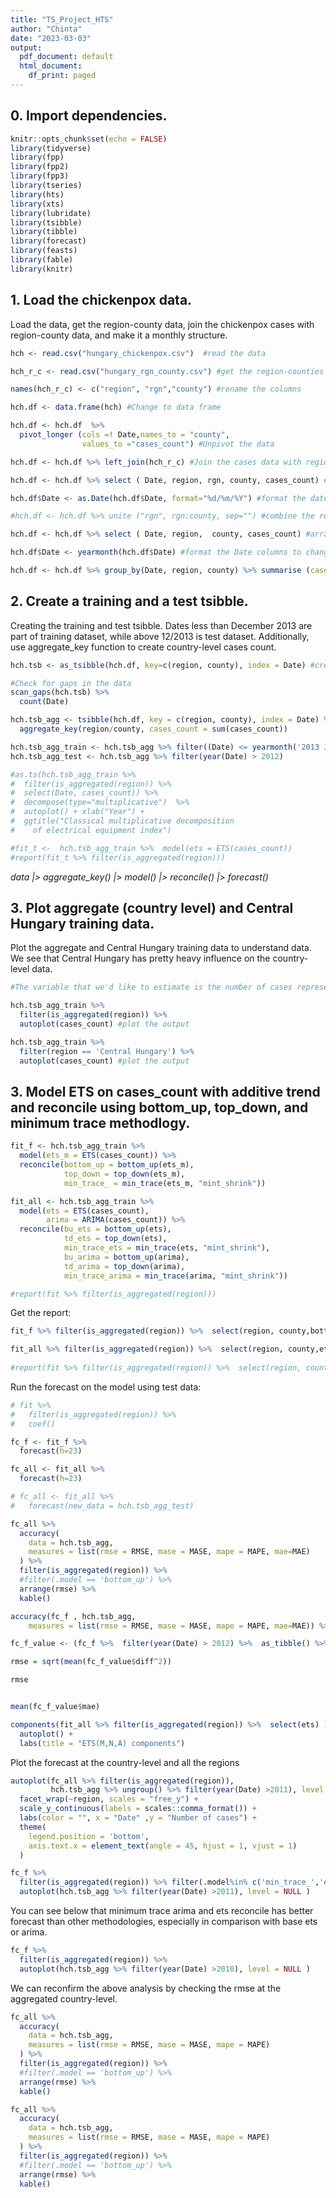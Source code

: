 ---
title: "TS_Project_HTS"
author: "Chinta"
date: "2023-03-03"
output:
  pdf_document: default
  html_document:
    df_print: paged
---
## 0. Import dependencies.

```{r setup, include=FALSE}
knitr::opts_chunk$set(echo = FALSE)
library(tidyverse)
library(fpp)
library(fpp2)
library(fpp3)
library(tseries)
library(hts)
library(xts)
library(lubridate)
library(tsibble)
library(tibble)
library(forecast)
library(feasts)
library(fable)
library(knitr)
```

## 1. Load the chickenpox data.

Load the data, get the region-county data, join the chickenpox cases with region-county data, and make it a monthly structure.

```{r echo=FALSE}
hch <- read.csv("hungary_chickenpox.csv")  #read the data

hch_r_c <- read.csv("hungary_rgn_county.csv") #get the region-counties info

names(hch_r_c) <- c("region", "rgn","county") #rename the columns

hch.df <- data.frame(hch) #Change to data frame

hch.df <- hch.df  %>%  
  pivot_longer (cols =! Date,names_to = "county", 
                values_to ="cases_count") #Unpivot the data

hch.df <- hch.df %>% left_join(hch_r_c) #Join the cases data with region-counties data

hch.df <- hch.df %>% select ( Date, region, rgn, county, cases_count) #arrange the columns

hch.df$Date <- as.Date(hch.df$Date, format="%d/%m/%Y") #format the date using as.Date

#hch.df <- hch.df %>% unite ("rgn", rgn:county, sep="") #combine the region and county columns

hch.df <- hch.df %>% select ( Date, region,  county, cases_count) #arrange the columns

hch.df$Date <- yearmonth(hch.df$Date) #format the Date columns to change the date from weekly to monthly

hch.df <- hch.df %>% group_by(Date, region, county) %>% summarise (cases_count = sum(cases_count)) 
```

## 2. Create a training and a test tsibble.

Creating the training and test tsibble. Dates less than December 2013 are part of training dataset, while above 12/2013 is test dataset. Additionally, use aggregate_key function to create country-level cases count.

```{r echo=FALSE}
hch.tsb <- as_tsibble(hch.df, key=c(region, county), index = Date) #create a tsibble object

#Check for gaps in the data
scan_gaps(hch.tsb) %>% 
  count(Date) 

hch.tsb_agg <- tsibble(hch.df, key = c(region, county), index = Date) %>% 
  aggregate_key(region/county, cases_count = sum(cases_count))

hch.tsb_agg_train <- hch.tsb_agg %>% filter((Date) <= yearmonth('2013 Jan'))
hch.tsb_agg_test <- hch.tsb_agg %>% filter(year(Date) > 2012)

#as.ts(hch.tsb_agg_train %>% 
#  filter(is_aggregated(region)) %>% 
#  select(Date, cases_count)) %>% 
#  decompose(type="multiplicative")  %>%
#  autoplot() + xlab("Year") +
#  ggtitle("Classical multiplicative decomposition
#    of electrical equipment index")

#fit_t <-  hch.tsb_agg_train %>%  model(ets = ETS(cases_count))
#report(fit_t %>% filter(is_aggregated(region)))
```
*data |> aggregate_key() |> model() |>
  reconcile() |> forecast()*
  
## 3. Plot aggregate (country level) and Central Hungary training data.

Plot the aggregate and Central Hungary training data to understand data. We see that Central Hungary has pretty heavy influence on the country-level data.

```{r echo=FALSE}
#The variable that we'd like to estimate is the number of cases represented by the 'cases_count' variable. The plot reveals that weak trends and high seasonality are apparent.

hch.tsb_agg_train %>% 
  filter(is_aggregated(region)) %>% 
  autoplot(cases_count) #plot the output

hch.tsb_agg_train %>% 
  filter(region == 'Central Hungary') %>% 
  autoplot(cases_count) #plot the output
```

## 3. Model ETS on cases_count with additive trend and reconcile using bottom_up, top_down, and minimum trace methodlogy.



```{r echo=FALSE}

fit_f <- hch.tsb_agg_train %>% 
  model(ets_m = ETS(cases_count)) %>%  
  reconcile(bottom_up = bottom_up(ets_m),
            top_down = top_down(ets_m),
            min_trace_ = min_trace(ets_m, "mint_shrink"))

fit_all <- hch.tsb_agg_train %>%
  model(ets = ETS(cases_count),
        arima = ARIMA(cases_count)) %>%
  reconcile(bu_ets = bottom_up(ets),
            td_ets = top_down(ets),
            min_trace_ets = min_trace(ets, "mint_shrink"),
            bu_arima = bottom_up(arima),
            td_arima = top_down(arima),
            min_trace_arima = min_trace(arima, "mint_shrink"))

#report(fit %>% filter(is_aggregated(region)))
```

Get the report:

```{r echo=FALSE}
fit_f %>% filter(is_aggregated(region)) %>%  select(region, county,bottom_up,ets_m) %>% glance()

fit_all %>% filter(is_aggregated(region)) %>%  select(region, county,ets, arima,bu_ets, bu_arima, td_ets, td_arima ) %>% glance()
  
#report(fit %>% filter(is_aggregated(region)) %>%  select(region, county,  bottom_up))
```

Run the forecast on the model using test data:

```{r echo=FALSE}
# fit %>% 
#   filter(is_aggregated(region)) %>% 
#   coef()

fc_f <- fit_f %>% 
  forecast(h=23) 

fc_all <- fit_all %>% 
  forecast(h=23) 

# fc_all <- fit_all %>% 
#   forecast(new_data = hch.tsb_agg_test) 

```

```{r}

fc_all %>%
  accuracy(
    data = hch.tsb_agg,
    measures = list(rmse = RMSE, mase = MASE, mape = MAPE, mae=MAE)
  ) %>%
  filter(is_aggregated(region)) %>% 
  #filter(.model == 'bottom_up') %>% 
  arrange(rmse) %>% 
  kable()

```

```{r}

accuracy(fc_f , hch.tsb_agg,
    measures = list(rmse = RMSE, mase = MASE, mape = MAPE, mae=MAE)) %>%  filter(is_aggregated(region)) 

```

```{r}
fc_f_value <- (fc_f %>%  filter(year(Date) > 2012) %>%  as_tibble() %>%   filter(is_aggregated(region)) %>%  filter(.model =='ets_m') %>% transmute(region = if_else(is_aggregated(region), 'aggregated', as.character(region)),Date,model = .model,forecast = .mean) %>%   select(Date, forecast)) %>% left_join(hch.tsb_agg_test %>% as_tibble() %>% filter(is_aggregated(region)) %>% select(Date, cases_count),by = join_by(Date)) %>% mutate(mae = abs(forecast-cases_count)) %>% mutate(diff = (forecast-cases_count))

rmse = sqrt(mean(fc_f_value$diff^2))

rmse


mean(fc_f_value$mae)

components(fit_all %>% filter(is_aggregated(region)) %>%  select(ets) )   %>% filter(year(Date) > 2004) %>% 
  autoplot() +
  labs(title = "ETS(M,N,A) components")
```


Plot the forecast at the country-level and all the regions

```{r echo=FALSE}
autoplot(fc_all %>% filter(is_aggregated(region)), 
         hch.tsb_agg %>% ungroup() %>% filter(year(Date) >2011), level = NULL) + 
  facet_wrap(~region, scales = "free_y") + 
  scale_y_continuous(labels = scales::comma_format()) + 
  labs(color = "", x = "Date" ,y = "Number of cases") + 
  theme(
    legend.position = 'bottom',
    axis.text.x = element_text(angle = 45, hjust = 1, vjust = 1)
  )

```

```{r echo=FALSE}
fc_f %>% 
  filter(is_aggregated(region)) %>% filter(.model%in% c('min_trace_','ets_m')) %>% 
  autoplot(hch.tsb_agg %>% filter(year(Date) >2011), level = NULL )

```
You can see below that minimum trace arima and ets reconcile has better forecast than other methodologies, especially in comparison with base ets or arima. 

```{r echo=FALSE}
fc_f %>% 
  filter(is_aggregated(region)) %>% 
  autoplot(hch.tsb_agg %>% filter(year(Date) >2010), level = NULL )

```
We can reconfirm the above analysis by checking the rmse at the aggregated country-level. 

```{r echo=FALSE}
fc_all %>%
  accuracy(
    data = hch.tsb_agg,
    measures = list(rmse = RMSE, mase = MASE, mape = MAPE)
  ) %>%
  filter(is_aggregated(region)) %>% 
  #filter(.model == 'bottom_up') %>% 
  arrange(rmse) %>% 
  kable()

```

```{r echo=FALSE}
fc_all %>%
  accuracy(
    data = hch.tsb_agg,
    measures = list(rmse = RMSE, mase = MASE, mape = MAPE)
  ) %>%
  filter(is_aggregated(region)) %>% 
  #filter(.model == 'bottom_up') %>% 
  arrange(rmse) %>% 
  kable()

```